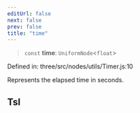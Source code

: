 ```yaml
---
editUrl: false
next: false
prev: false
title: "time"
---
```


> `const` **time**: `UniformNode`\<`float`\>

Defined in: three/src/nodes/utils/Timer.js:10

Represents the elapsed time in seconds.

## Tsl
